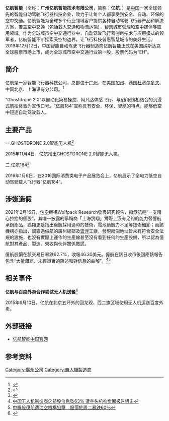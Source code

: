 {{Multiple issues|
{{expand|time=2015-03-02T05:21:39+00:00}}
{{orphan|time=2015-03-02T05:21:39+00:00}}
{{Advert|time=2021-04-08T15:00:01+00:00}}
}}
{{NoteTA
|G1=IT
|1=zh-hans:亿航智能;zh-hant:億航智能
}}
{{Infobox company
| name                = 广州亿航智能技术有限公司
| name_en             = Guangzhou EHang Intelligent Technology Co., Ltd.
| logo                =
| caption             =
| type                = [[民营企业|民营企业]]
| original_text       =
| other_text          =
| traded_as           = {{nasdaq|EH}}
| com_code            =
| ROC_UBN             =
| fate                =
| predecessor         =
| successor           =
| foundation          =  {{Start date|2014|04}}（{{CHN}}[[广东省|广东省]][[广州市|广州市]]）
| defunct             =
| location            = {{CHN}}广州市 [[黄埔区|黄埔区]]萝岗街道，科学城南翔二路72号，易翔科技园3栋
| locations           =
| founder             =胡华智
| chairman            =
| president           =
| MD                  =
| GM                  =
| CEO                 = 胡华智
| COO                 =
| CFO                 =
| CMO                 = 
| key_people          = 
| industry            = [[智能硬件|智能硬件]]
| products            = 
| services            =
| revenue             =
| operating_income    =
| net_income          =
| aum                 = <!-- Only used with financial services companies -->
| assets              =
| equity              =
| owner               =
| num_employees       = 
| parent              =
| divisions           =
| subsid              =
| homepage            = {{URL|www.ehang.com}}
| zip_code            = 510530<small>（ 黄埔区萝岗街道）</small>
| telephone_no        = +86 (0) 400-8000-881 <small></small>
| slogan              = 让每个人都享受到安全、自动、环保的空中交通。

| capital             =
| market_value        =
| P/E ratio           =
| earnings per share  =
| Net asset value     =
| accounting_period   =
| major_shareholder   =
| footnotes           =
}}

'''亿航智能'''（全称：'''广州亿航智能技术有限公司'''，简称：'''亿航'''，{{nasdaq|EH}}）是[[中國|中国]]一家全球领先的智能自动驾驶飞行器科技企业，致力于让每个人都享受到安全、自动、环保的空中交通。亿航智能为全球多个行业领域客户提供各种自动驾驶飞行器产品和解决方案，覆盖空中交通（包括载人交通和物流运输），智慧城市管理和空中媒体等应用领域。作为全球城市空中交通行业中，自动驾驶飞行器创新技术与应用模式的领军者，亿航智能不断探索天空的边界，让飞行科技普惠智慧城市的美好生活。2019年12月12日，中国智能自动驾驶飞行器制造商亿航智能正式在美国纳斯达克全球股票市场上市，成为全球城市空中交通行业第一股，股票代码为“EH”。

== 简介 ==
亿航是一家智能飞行器科技公司，总部位于[[广州市|广州]]，在美国[[加利福尼亚州|加州]]、德国[[杜塞尔多夫|杜塞尔多夫]]、中国[[北京市|北京]]、[[上海市|上海]]设有分公司。<ref>{{Cite web|url=http://www.ehang.com/cn/about/|title=关于亿航-EHANG|accessdate=2016-05-26|author=|date=|publisher=|archive-date=2020-10-01|archive-url=https://web.archive.org/web/20201001151158/https://www.ehang.com/cn/about/}}</ref>

“Ghostdrone 2.0”以自动化简易操控、阿凡达体感飞行、与[[虚拟现实|VR]]眼镜相结合的沉浸式航拍体验为宣传口号。“亿航184”宣称具有安全、环保、智能的特点，能够低空中短途自动驾驶载人。

== 主要产品 ==
一.GHOSTDRONE 2.0智能无人机<ref>{{Cite web|url=http://www.ehang.com/cn/news/70.html|title=亿航推出全新GHOSTDRONE 2.0智能无人机，让大众触手可及|accessdate=2016-05-26|author=|date=2015-11-04|publisher=|archive-date=2018-10-01|archive-url=https://web.archive.org/web/20181001021344/http://www.ehang.com/cn/news/70.html}}</ref>

2015年11月4日，亿航推出GHOSTDRONE 2.0智能无人机。

二.亿航184<ref>{{Cite news|url=http://news.xinhuanet.com/mil/2016-01/08/c_128609592.htm|title=无人机也载人？中国公司发布全球第一款载人无人机|last=|first=|date=2016-01-08|work=新华网|accessdate=|archive-date=2016-07-01|archive-url=https://web.archive.org/web/20160701061337/http://news.xinhuanet.com/mil/2016-01/08/c_128609592.htm}}</ref>

2016年1月6日，在2016国际消费类电子产品展览会上，亿航展示了全电力低空自动驾驶载人飞行器“亿航184”。

== 涉嫌造假 ==
2021年2月16日，[[沽空|沽空]]機構Wolfpack Research發表研究報告，指億航是“一支精心拉抬的個股”，其唯一披露的承銷商「上海鵾翔」實際上沒有足夠的能力替億航承銷產品，鵾翔更是指出億航採用過時的技術，電池續航力不足等技術細節；而該機構亦指出，調查過億航的廣州總部及[[雲浮|雲浮]]工廠，發現兩個地址皆未有符合安全法規的設施，也沒有實際上運作的生產線甚至沒有看到任何的生產設備，所以認為億航對其產品、製造、營收與伙伴關係撒謊。

億航股價在該交易日暴跌62.7%，收報46.30美元。億航在該日收市後回應該報告包含“大量錯誤、未經證實的陳述和對信息的曲解”。<ref>[https://cn.reuters.com/article/%E6%9B%B4%E6%96%B0%E7%89%88-1-%E4%B8%AD%E5%9B%BD%E6%97%A0%E4%BA%BA%E6%9C%BA%E5%88%B6%E9%80%A0%E5%95%86%E4%BA%BF%E8%88%AA%E8%82%A1%E4%BB%B7%E6%80%A5%E5%9D%A063%25%EF%BC%8C%E9%81%AD%E7%A9%BA%E5%A4%B4%E6%9C%BA%E6%9E%84%E8%B4%9F%E9%9D%A2%E6%8A%A5%E5%91%8A%E7%8B%99%E5%87%BB-idCNL4S2KN0FN 中国无人机制造商亿航股价急坠63% 遭空头机构负面报告狙击]</ref><ref>[https://www.hk01.com/%E8%B2%A1%E7%B6%93%E5%BF%AB%E8%A8%8A/588417/%E4%B8%AD%E6%A6%82%E8%82%A1%E5%84%84%E8%88%AA%E9%81%AD%E6%B2%BD%E7%A9%BA%E6%A9%9F%E6%A7%8B%E7%8B%99%E6%93%8A-%E8%82%A1%E5%83%B9%E6%96%BC%E5%91%A8%E4%BA%8C%E6%9A%B4%E8%B7%8C60 中概股億航遭沽空機構狙擊　股價於周二暴跌60％]</ref>

== 相关事件 ==
'''亿航与百度外卖合作尝试无人机送餐'''<ref>{{Cite news|url=http://digi.163.com/15/0610/14/AROOLMCO00162OUT.html|title=亿航联手百度外卖试水国内首例无人机送餐|last=|first=|date=2015-06-10|work=网易|accessdate=|archive-date=2018-10-04|archive-url=https://web.archive.org/web/20181004150737/http://digi.163.com/15/0610/14/AROOLMCO00162OUT.html}}</ref>

2015年6月10日，亿航在北京五环外的回龙观、西二旗区域使用无人机运送百度外卖。

== 外部链接 ==
*[http://www.ehang.com/ 亿航智能中国官网] {{Wayback|url=http://www.ehang.com/ |date=20210201132137 }}{{zh-cn}}

== 参考资料 ==
<references />

[[Category:廣州公司|Category:廣州公司]]
[[Category:無人機製造商|Category:無人機製造商]]